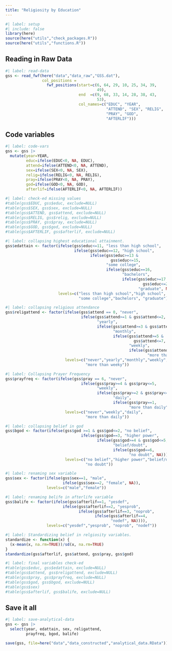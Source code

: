 ```yaml
---
title: "Religiosity by Education"
---
```


```r
#| label: setup
#| include: false
library(here)
source(here("utils","check_packages.R"))
source(here("utils","functions.R"))
```

## Reading in Raw Data

```r
#| label: read-data
gss <- read_fwf(here("data","data_raw","GSS.dat"), 
                col_positions = 
                  fwf_positions(start=c(6, 64, 29, 10, 25, 34, 39,
                                        49),
                                end  =c(9, 68, 33, 14, 28, 38, 43,
                                        53),
                                col_names=c("EDUC", "YEAR",
                                            "ATTEND", "SEX", "RELIG",
                                            "PRAY", "GOD",
                                            "AFTERLIF")))


```

## Code variables

```r
#| label: code-vars
gss <- gss |>
  mutate(year=YEAR,
         educ=ifelse(EDUC<0, NA, EDUC),
         attend=ifelse(ATTEND<0, NA, ATTEND),
         sex=ifelse(SEX<0, NA, SEX),
         relig=ifelse(RELIG<0, NA, RELIG),
         pray=ifelse(PRAY<0, NA, PRAY),
         god=ifelse(GOD<0, NA, GOD),
         afterlif=ifelse(AFTERLIF<0, NA, AFTERLIF))

```

```r
#| label: check-ed missing values
#table(gss$EDUC, gss$educ, exclude=NULL)
#table(gss$SEX, gss$sex, exclude=NULL)
#table(gss$ATTEND, gss$attend, exclude=NULL)
#table(gss$RELIG, gss$relig, exclude=NULL)
#table(gss$PRAY, gss$pray, exclude=NULL)
#table(gss$GOD, gss$god, exclude=NULL)
#table(gss$AFTERLIF, gss$afterlif, exclude=NULL)
```

```r
#| label: collapsing highest educational attainment.
gss$edattain <- factor(ifelse(gss$educ<=11, "less than high school",
                              ifelse(gss$educ==12, "high school",
                                     ifelse(gss$educ>=13 & 
                                              gss$educ<=15,
                                            "some college",
                                            ifelse(gss$educ==16,
                                                   "bachelors",
                                                   ifelse(gss$educ>=17 & 
                                                            gss$educ<=20,
                                                          "graduate", NA))))),
                       levels=c("less than high school","high school",
                                "some college","bachelors", "graduate"))
```

```r
#| label: collapsing religious attendance
gss$religattend <- factor(ifelse(gss$attend == 0, "never",
                                 ifelse(gss$attend>=1 & gss$attend<=2,
                                        "yearly",
                                        ifelse(gss$attend>=3 & gss$attend<=4,
                                               "monthly",
                                               ifelse(gss$attend>=5 &
                                                        gss$attend<=7,
                                                      "weekly",
                                                      ifelse(gss$attend==8,
                                                              "more than weeky", NA))))),
                          levels=c("never","yearly","monthly","weekly",
                                   "more than weeky"))
```

```r
#| label: Collapsing Prayer Frequency
gss$prayfreq <- factor(ifelse(gss$pray == 6, "never",
                                 ifelse(gss$pray>=4 & gss$pray<=5,
                                        "weekly",
                                        ifelse(gss$pray>=2 & gss$pray<=3,
                                               "daily",
                                               ifelse(gss$pray==1,
                                                      "more than daily", NA)))),
                          levels=c("never","weekly","daily",
                                   "more than daily"))
```

```r
#| label: collapsing belief in god
gss$bgod <- factor(ifelse(gss$god >=1 & gss$god<=2, "no belief",
                                 ifelse(gss$god==3, "higher power",
                                        ifelse(gss$god>=4 & gss$god<=5,
                                               "belief/doubt",
                                               ifelse(gss$god==6,
                                                      "no doubt", NA)))),
                          levels=c("no belief","higher power","belief/doubt",
                                   "no doubt"))
```

```r
#| label: renaming sex variable
gss$sex <- factor(ifelse(gss$sex==1, "male",
                         ifelse(gss$sex==2, "female", NA)),
                  levels=c("male","female")) 
```

```r
#| label: renaming belife in afterlife variable
gss$balife <- factor(ifelse(gss$afterlif==1, "yesdef",
                         ifelse(gss$afterlif==2, "yesprob",
                                ifelse(gss$afterlif==3, "noprob", 
                                       ifelse(gss$afterlif==4,
                                              "nodef", NA)))),
                  levels=c("yesdef","yesprob", "noprob", "nodef")) 
```

```r
#| label: Standardizing belief in relgiosity variables.
standardize <- function(x) {
  (x-mean(x, na.rm=TRUE))/sd(x, na.rm=TRUE)
}
standardize(gss$afterlif, gss$attend, gss$pray, gss$god)
```

```r
#| label: final variables check-ed
#table(gss$educ, gss$edattain, exclude=NULL)
#table(gss$attend, gss$religattend, exclude=NULL)
#table(gss$pray, gss$prayfreq, exclude=NULL)
#table(gss$god, gss$bgod, exclude=NULL)
#table(gss$sex)
#table(gss$afterlif, gss$balife, exclude=NULL)
```

## Save it all

```r
#| label: save-analytical-data
gss <- gss |>
  select(year, edattain, sex, religattend,
         prayfreq, bgod, balife)

save(gss, file=here("data","data_constructed","analytical_data.RData"))
```